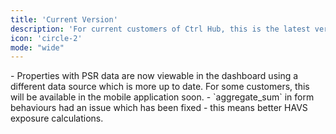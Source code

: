```yaml
---
title: 'Current Version'
description: 'For current customers of Ctrl Hub, this is the latest version.'
icon: 'circle-2'
mode: "wide"
---
```


<Update label="2024-11-01">
  - Properties with PSR data are now viewable in the dashboard using a different data source which is more up to date. For some customers, this will be available in the mobile application soon.
</Update>

<Update label="2024-10-22">
  - `aggregate_sum` in form behaviours had an issue which has been fixed - this means better HAVS exposure calculations.
</Update>
